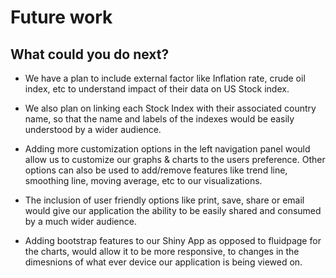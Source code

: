 # Future work {-}

## What could you do next? {-}
- We have a plan to include external factor like Inflation rate, crude oil index, etc to understand impact of their data on US Stock index.

- We also plan on linking each Stock Index with their associated country name, so that the name and labels of the indexes would be easily understood by a wider audience.

- Adding more customization options in the left navigation panel would allow us to customize our graphs & charts to the users preference. Other options can also be used to add/remove features like trend line, smoothing line, moving average, etc to our visualizations.

- The inclusion of user friendly options like print, save, share or email would give our application the ability to be easily shared and consumed by a much wider audience.

- Adding bootstrap features to our Shiny App as opposed to fluidpage for the charts, would allow it to be more responsive, to changes in the dimesnions of what ever device our application is being viewed on.
